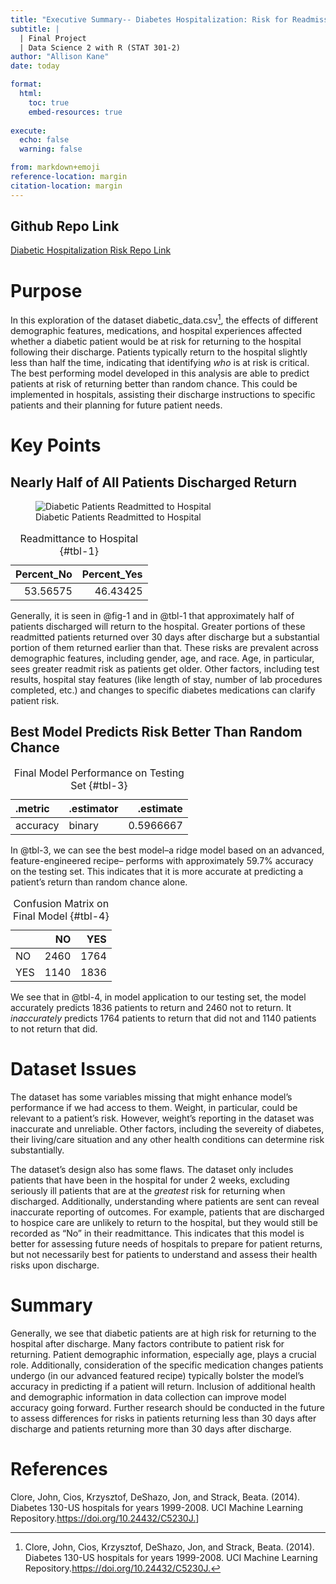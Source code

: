 ```yaml
---
title: "Executive Summary-- Diabetes Hospitalization: Risk for Readmission"
subtitle: |
  | Final Project 
  | Data Science 2 with R (STAT 301-2)
author: "Allison Kane"
date: today

format:
  html:
    toc: true
    embed-resources: true
    
execute:
  echo: false
  warning: false

from: markdown+emoji 
reference-location: margin
citation-location: margin
---
```


::: {.callout-tip icon=false}

## Github Repo Link

[Diabetic Hospitalization Risk Repo Link](https://github.com/stat301-2-2024-winter/final-project-2-akane2460)

:::

# Purpose
In this exploration of the dataset diabetic_data.csv^[Clore, John, Cios, Krzysztof, DeShazo, Jon, and Strack, Beata. (2014). Diabetes 130-US hospitals for years 1999-2008. UCI Machine Learning Repository.[ https://doi.org/10.24432/C5230J.](https://archive.ics.uci.edu/dataset/296/diabetes+130-us+hospitals+for+years+1999-2008)], the effects of different demographic features, medications, and hospital experiences affected whether a diabetic patient would be at risk for returning to the hospital following their discharge. Patients typically return to the hospital slightly less than half the time, indicating that identifying *who* is at risk is critical. The best performing model developed in this analysis are able to predict patients at risk of returning better than random chance. This could be implemented in hospitals, assisting their discharge instructions to specific patients and their planning for future patient needs.

# Key Points

## Nearly Half of All Patients Discharged Return

![Diabetic Patients Readmitted to Hospital](plots/readmitted_plot.png){#fig-1}

| Percent_No| Percent_Yes|
|----------:|-----------:|
|   53.56575|    46.43425|
  : Readmittance to Hospital {#tbl-1}

   Generally, it is seen in @fig-1 and in @tbl-1 that approximately half of patients discharged will return to the hospital. Greater portions of these readmitted patients returned over 30 days after discharge but a substantial portion of them returned earlier than that. 
   These risks are prevalent across demographic features, including gender, age, and race. Age, in particular, sees greater readmit risk as patients get older. Other factors, including test results, hospital stay features (like length of stay, number of lab procedures completed, etc.) and changes to specific diabetes medications can clarify patient risk. 
   
## Best Model Predicts Risk Better Than Random Chance
|.metric  |.estimator | .estimate|
|:--------|:----------|---------:|
|accuracy |binary     | 0.5966667|
  : Final Model Performance on Testing Set {#tbl-3}

In @tbl-3, we can see the best model--a ridge model based on an advanced, feature-engineered recipe-- performs with approximately 59.7% accuracy on the testing set. This indicates that it is more accurate at predicting a patient's return than random chance alone. 

|    |   NO|  YES|
|:---|----:|----:|
|NO  | 2460| 1764|
|YES | 1140| 1836|
  : Confusion Matrix on Final Model {#tbl-4}

We see that in @tbl-4, in model application to our testing set, the model accurately predicts 1836 patients to return and 2460 not to return. It *inaccurately* predicts 1764 patients to return that did not and 1140 patients to not return that did.

# Dataset Issues
The dataset has some variables missing that might enhance model's performance if we had access to them. Weight, in particular, could be relevant to a patient's risk. However, weight's reporting in the dataset was inaccurate and unreliable. Other factors, including the severeity of diabetes, their living/care situation and any other health conditions can determine risk substantially.

The dataset's design also has some flaws. The dataset only includes patients that have been in the hospital for under 2 weeks, excluding seriously ill patients that are at the *greatest* risk for returning when discharged. Additionally, understanding where patients are sent can reveal inaccurate reporting of outcomes. For example, patients that are discharged to hospice care are unlikely to return to the hospital, but they would still be recorded as "No" in their readmittance. This indicates that this model is better for assessing future needs of hospitals to prepare for patient returns, but not necessarily best for patients to understand and assess their health risks upon discharge.

# Summary
Generally, we see that diabetic patients are at high risk for returning to the hospital after discharge. Many factors contribute to patient risk for returning. Patient demographic information, especially age, plays a crucial role. Additionally, consideration of the specific medication changes patients undergo (in our advanced featured recipe) typically bolster the model's accuracy in predicting if a patient will return. Inclusion of additional health and demographic information in data collection can improve model accuracy going forward.  Further research should be conducted in the future to assess differences for risks in patients returning less than 30 days after discharge and patients returning more than 30 days after discharge. 

# References
Clore, John, Cios, Krzysztof, DeShazo, Jon, and Strack, Beata. (2014). Diabetes 130-US hospitals for years 1999-2008. UCI Machine Learning Repository.[ https://doi.org/10.24432/C5230J.](https://archive.ics.uci.edu/dataset/296/diabetes+130-us+hospitals+for+years+1999-2008)]

